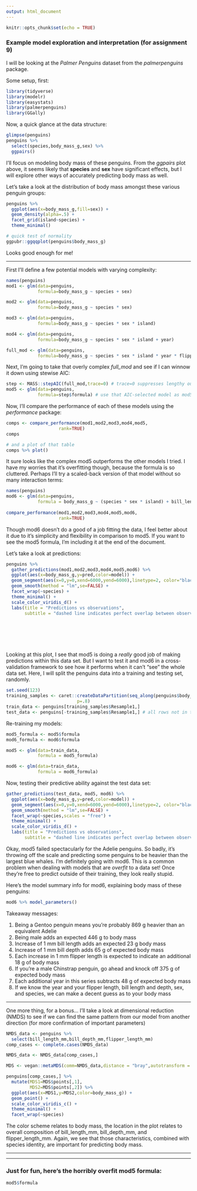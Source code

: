 ---
output: html_document
---

```{r setup, include=FALSE}
knitr::opts_chunk$set(echo = TRUE)
```

### Example model exploration and interpretation (for assignment 9)


I will be looking at the *Palmer Penguins* dataset from the *palmerpenguins* package.

Some setup, first:

```{r message=FALSE,warning=FALSE}
library(tidyverse)
library(modelr)
library(easystats)
library(palmerpenguins)
library(GGally)
```

Now, a quick glance at the data structure:

```{r message=FALSE,warning=FALSE,fig.align='center'}
glimpse(penguins)
penguins %>% 
  select(species,body_mass_g,sex) %>% 
  ggpairs()

```

I'll focus on modeling body mass of these penguins. From the *ggpairs* plot above, it seems likely that **species** and **sex** have significant effects, but I will explore other ways of accurately predicting body mass as well.


Let's take a look at the distribution of body mass amongst these various penguin groups:

```{r warning=FALSE,message=FALSE}
penguins %>% 
  ggplot(aes(x=body_mass_g,fill=sex)) +
  geom_density(alpha=.5) +
  facet_grid(island~species) +
  theme_minimal()

# quick test of normality
ggpubr::ggqqplot(penguins$body_mass_g)
```
Looks good enough for me!

_____


First I'll define a few potential models with varying complexity:

```{r message=FALSE,warning=FALSE}
names(penguins)
mod1 <- glm(data=penguins,
            formula=body_mass_g ~ species + sex)

mod2 <- glm(data=penguins,
            formula=body_mass_g ~ species * sex)

mod3 <- glm(data=penguins,
            formula=body_mass_g ~ species * sex * island)

mod4 <- glm(data=penguins,
            formula=body_mass_g ~ species * sex * island + year)

full_mod <- glm(data=penguins,
            formula=body_mass_g ~ species * sex * island * year * flipper_length_mm * bill_length_mm * bill_depth_mm)
```

Next, I'm going to take that overly complex *full_mod* and see if I can winnow it down using stewise AIC:

```{r message=FALSE, warning=FALSE}
step <- MASS::stepAIC(full_mod,trace=0) # trace=0 suppresses lengthy output to console
mod5 <- glm(data=penguins,
            formula=step$formula) # use that AIC-selected model as mod5 (it's too big to print here)
```

Now, I'll compare the performance of each of these models using the *performance* package:

```{r message=FALSE,warning=FALSE}
comps <- compare_performance(mod1,mod2,mod3,mod4,mod5,
                    rank=TRUE)
comps

# and a plot of that table
comps %>% plot()
```

It sure looks like the complex mod5 outperforms the other models I tried. I have my worries that it's overfitting though, because the formula is so cluttered. Perhaps I'll try a scaled-back version of that model without so many interaction terms:



```{r message=FALSE,warning=FALSE}
names(penguins)
mod6 <- glm(data=penguins,
            formula = body_mass_g ~ (species * sex * island) + bill_length_mm + bill_depth_mm + flipper_length_mm + year)
  
compare_performance(mod1,mod2,mod3,mod4,mod5,mod6,
                    rank=TRUE)

```
Though mod6 doesn't do a good of a job fitting the data, I feel better about it due to it's simplicity and flexibility in comparison to mod5. If you want to see the mod5 formula, I'm including it at the end of the document.


Let's take a look at predictions:

```{r message=FALSE,warning=FALSE}
penguins %>% 
  gather_predictions(mod1,mod2,mod3,mod4,mod5,mod6) %>% 
  ggplot(aes(x=body_mass_g,y=pred,color=model)) +
  geom_segment(aes(x=0,y=0,xend=6000,yend=6000),linetype=2, color="black",alpha=.5) +
  geom_smooth(method = "lm",se=FALSE) +
  facet_wrap(~species) +
  theme_minimal() +
  scale_color_viridis_d() +
  labs(title = "Predictions vs observations",
       subtitle = "dashed line indicates perfect overlap between observed values and model predictions")
```
<br><br><br><br>

Looking at this plot, I see that mod5 is doing a *really* good job of making predictions within this data set. But I want to test it and mod6 in a cross-validation framework to see how it performs when it can't "see" the whole data set. Here, I will split the penguins data into a training and testing set, randomly.


```{r message=FALSE,warning=FALSE}
set.seed(123)
training_samples <- caret::createDataPartition(seq_along(penguins$body_mass_g),
                           p=.8)
train_data <- penguins[training_samples$Resample1,]
test_data <- penguins[-training_samples$Resample1,] # all rows not in training_samples
```


Re-training my models:

```{r message=FALSE,warning=FALSE}
mod5_formula <- mod5$formula
mod6_formula <- mod6$formula

mod5 <- glm(data=train_data,
            formula = mod5_formula)

mod6 <- glm(data=train_data,
            formula = mod6_formula)

```

Now, testing their predictive ability against the test data set:

```{r message=FALSE,warning=FALSE}

gather_predictions(test_data, mod5, mod6) %>% 
  ggplot(aes(x=body_mass_g,y=pred,color=model)) +
  geom_segment(aes(x=0,y=0,xend=6000,yend=6000),linetype=2, color="black",alpha=.5) +
  geom_smooth(method = "lm",se=FALSE) +
  facet_wrap(~species,scales = "free") +
  theme_minimal() +
  scale_color_viridis_d() +
  labs(title = "Predictions vs observations",
       subtitle = "dashed line indicates perfect overlap between observed values and model predictions")

```

Okay, mod5 failed spectacularly for the Adelie penguins. So badly, it's throwing off the scale and predicting some penguins to be heavier than the largest blue whales. I'm definitely going with mod6. This is a common problem when dealing with models that are *overfit* to a data set! Once they're free to predict outside of their training, they look really stupid.

Here's the model summary info for mod6, explaining body mass of these penguins:

```{r message=FALSE,warning=FALSE}
mod6 %>% model_parameters()

```
Takeaway messages:

  1. Being a Gentoo penguin means you're probably 869 g heavier than an equivalent Adelie
  2. Being male adds an expected 446 g to body mass
  3. Increase of 1 mm bill length adds an expected 23 g body mass
  4. Increase of 1 mm bill depth adds 65 g of expected body mass
  5. Each increase in 1 mm flipper length is expected to indicate an additional 18 g of body mass
  6. If you're a male Chinstrap penguin, go ahead and knock off 375 g of expected body mass
  7. Each additional year in this series subtracts 48 g of expected body mass
  8. If we know the year and your flipper length, bill length and depth, sex, and species, we can make a decent guess as to your body mass



____

One more thing, for a bonus... I'll take a look at dimensional reduction (NMDS) to see if we can find the same pattern from our model from another direction (for more confirmation of important parameters)

```{r message=FALSE, warning=FALSE}

NMDS_data <- penguins %>% 
  select(bill_length_mm,bill_depth_mm,flipper_length_mm)
comp_cases <- complete.cases(NMDS_data)

NMDS_data <- NMDS_data[comp_cases,]

MDS <- vegan::metaMDS(comm=NMDS_data,distance = "bray",autotransform = TRUE,k = 2,trace=0)

penguins[comp_cases,] %>% 
  mutate(MDS1=MDS$points[,1],
         MDS2=MDS$points[,2]) %>% 
  ggplot(aes(x=MDS1,y=MDS2,color=body_mass_g)) +
  geom_point() +
  scale_color_viridis_c() +
  theme_minimal() + 
  facet_wrap(~species)
```

The color scheme relates to body mass, the location in the plot relates to overall composition of bill_length_mm, bill_depth_mm, and flipper_length_mm. Again, we see that those characteristics, combined with species identity, are important for predicting body mass.

_____

_____


### Just for fun, here's the horribly overfit mod5 formula:

```{r message=FALSE,warning=FALSE}
mod5$formula
```
